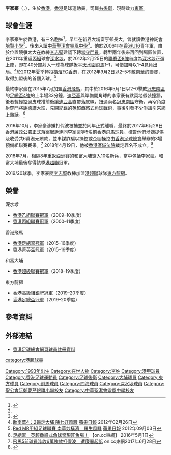{{Infobox football biography
| name        = 李家豪 <br> Lee Ka Ho
| image       = Lee Ka Ho.jpg
| image_size  = 
| fullname    = 李家豪 
| nickname    = 
| birth_date  = {{Birth date and age|1993|4|26|}}
| birth_place = {{BHKG}}
| height      = {{height|m=1.75}}
| position    = [[右後衛|右後衛]]、[[左後衛|左後衛]]
| currentclub = [[東區體育會|東區]]
| clubnumber  = 26
| youthyears = 2008–2011
| youthclubs = [[深水埗體育會足球隊|深水埗]]
| years1 = 2009–2012
| clubs1 = [[深水埗體育會足球隊|深水埗]]
| caps1  = 16
| goals1 = 3
| years2 = 2012–2015
| clubs2 = [[駿其足球會|橫濱FC（香港）]]
| caps2  = 30
| goals2 = 1
| years3 = 2015–2016
| clubs3 = [[香港飛馬足球會|香港飛馬]]
| caps3  = 12
| goals3 = 0
| years4 = 2018–2019
| clubs4 = [[大埔足球會|和富大埔]]
| caps4  = 17
| goals4 = 1
| years5 = 2019–2020
| clubs5 = [[東方足球隊|東方龍獅]]
| caps5  = 4
| goals5 = 0
| years6 = 2020–
| clubs6 = [[東區體育會|東區]]
| caps6  = 1
| goals6 = 0
| nationalyears1 = 2015–2016
| nationalteam1  = [[香港奧運足球代表隊|香港U23]]
| nationalcaps1  = 2
| nationalgoals1 = 0
| nationalyears2 = 2011–
| nationalteam2  = [[香港足球代表隊|香港]]
| nationalcaps2  = 0
| nationalgoals2 = 0
| pcupdate = 22 December 2020
| ntupdate = 22 December 2020
}}

'''李家豪'''（{{lang-en|Lee Ka Ho}}，{{bd|1993年|4月26日}}），生於[[香港|香港]]，[[香港|香港]]足球運動員，司職[[右後衛|右後衛]]，現時效力[[東區體育會|東區]]。

==球會生涯==
李家豪生於[[香港|香港]]，有三名胞姊<ref name="【港足日與夜．李家豪】重返起點 找回真我 盼實現兒時承諾">{{cite news | title=【港足日與夜．李家豪】重返起點 找回真我 盼實現兒時承諾 | url=https://www.hk01.com/%E5%8D%B3%E6%99%82%E9%AB%94%E8%82%B2/320210/%E6%B8%AF%E8%B6%B3%E6%97%A5%E8%88%87%E5%A4%9C-%E6%9D%8E%E5%AE%B6%E8%B1%AA-%E9%87%8D%E8%BF%94%E8%B5%B7%E9%BB%9E-%E6%89%BE%E5%9B%9E%E7%9C%9F%E6%88%91-%E7%9B%BC%E5%AF%A6%E7%8F%BE%E5%85%92%E6%99%82%E6%89%BF%E8%AB%BE | page= | publisher=香港01 | date=2019-04-21 | accessdate=2020-08-28 | quote= | archive-date=2021-04-22 | archive-url=https://web.archive.org/web/20210422075604/https://www.hk01.com/%E5%8D%B3%E6%99%82%E9%AB%94%E8%82%B2/320210/%E6%B8%AF%E8%B6%B3%E6%97%A5%E8%88%87%E5%A4%9C-%E6%9D%8E%E5%AE%B6%E8%B1%AA-%E9%87%8D%E8%BF%94%E8%B5%B7%E9%BB%9E-%E6%89%BE%E5%9B%9E%E7%9C%9F%E6%88%91-%E7%9B%BC%E5%AF%A6%E7%8F%BE%E5%85%92%E6%99%82%E6%89%BF%E8%AB%BE | dead-url=no }}</ref>。早年在[[新界|新界]][[大埔區|大埔]][[富亨邨|富亨邨]]長大，曾就讀[[香港神託會培賢小學|香港神託會培賢小學]]<ref name="【港足日與夜．李家豪】重返起點 找回真我 盼實現兒時承諾" />。後來入讀[[中華聖潔會靈風中學|中華聖潔會靈風中學]]<ref>{{cite web |url=https://www.lsc.edu.hk/2012/02/25/the-old-boys-li-jiahao-group-a-game-for-the-first-time-armored/ |title=舊生李家豪甲組比賽首度披甲 |last= |first= |date=2012-02-25 |website= |publisher=中華聖潔會靈風中學 |access-date=2020-08-27 |quote= |archive-date=2016-10-03 |archive-url=https://web.archive.org/web/20161003071235/http://www.lsc.edu.hk/2012/02/25/the-old-boys-li-jiahao-group-a-game-for-the-first-time-armored/ |dead-url=no }}</ref>。他於2006年在[[香港17歲以下足球代表隊|香港U16]]青年軍，由於位置競爭太大在教練[[李志堅_(教練)|李志堅]]建議下轉當[[守門員_(足球)|守門員]]，轉型兩年後來再回到場區位置，在2011年重返[[香港丙組足球聯賽|丙組]]球會[[深水埗體育會足球隊|深水埗]]，於2012年2月25日的[[香港聯賽盃|聯賽盃8強]]首度為[[深水埗體育會足球隊|深水埗]]正選上陣，即在40分鐘射入一球為球隊扳平[[天水圍飛馬|天水圍飛馬]]1–1，可惜加時以1–4見負出局。<ref>[http://hk.apple.nextmedia.com/sports/art/20120226/16103896 助南華4：2踢走大埔 陳七好風騷] {{Wayback|url=http://hk.apple.nextmedia.com/sports/art/20120226/16103896 |date=20170329173020 }} [[蘋果日報|蘋果日報]] 2012年02月26日</ref>於2012年夏季轉投[[橫濱FC香港|橫濱FC香港]]，在2012年9月2日以2–5不敵[[南華足球隊|南華]]的聯賽，取得加盟後的首個入球。<ref>[http://hk.apple.nextmedia.com/sports/art/20120903/18006701 Red MR甲組足球聯賽 南華炒橫濱　羅生風騷] {{Wayback|url=http://hk.apple.nextmedia.com/sports/art/20120903/18006701 |date=20170114121247 }} [[蘋果日報|蘋果日報]] 2012年09月03日</ref>

最終李家豪在2015年7月加盟[[香港飛馬足球會|香港飛馬]]，其中於2016年5月1日以2–0擊敗[[冠忠南區|冠忠南區]]的[[香港足總盃|足總盃4強]]的上半場33分鐘，[[迪亞高·馬田斯|迪亞高]]與準備開角球的李家豪有默契地假裝撞牆，後者輕輕掂過皮球推前後讓[[迪亞高·馬田斯|迪亞高]]直帶落底線，扭過兩名[[冠忠南區|冠忠南區]]守衛，再窄角度射穿門將[[謝德謙|謝德謙]]大細，先開紀錄的[[英超|英超]]蠱惑式角球戰術，事後引發不少爭議引來網上熱話。<ref>[http://hk.on.cc/hk/bkn/cnt/sport/20160501/bkn-20160501230156178-0501_00882_001.html?eventid=4028828d4d9a0d6f014dc43e82ec5983&eventsection=hk_sport 足總盃　英超蠱惑式角球驚現旺角場！] {{Wayback|url=http://hk.on.cc/hk/bkn/cnt/sport/20160501/bkn-20160501230156178-0501_00882_001.html?eventid=4028828d4d9a0d6f014dc43e82ec5983&eventsection=hk_sport |date=20160828190258 }} 【on.cc東網】 2016年5月1日</ref>

2016年10月，李家豪涉嫌打假波被捕並於同年正式離職，最終於2017年6月28日[[香港廉政公署|香港廉政公署]]正式落案起訴連同李家豪等5名前[[香港飛馬足球會|香港飛馬]]球員，控告他們涉嫌提供及收受共6萬港元賄款，並串謀詐騙以操控或企圖操控由[[香港足球總會|香港足球總會]]舉辦的3場預備組聯賽賽果。<ref>[http://hk.on.cc/hk/bkn/cnt/news/20170628/bkn-20170628153635268-0628_00822_001.html 飛馬5前球員涉收6萬賄款打假波　遭廉署起訴] {{Wayback|url=http://hk.on.cc/hk/bkn/cnt/news/20170628/bkn-20170628153635268-0628_00822_001.html |date=20180701193824 }} on.cc東網2017年6月28日</ref> 2018年4月19日，他被[[香港區域法院|香港區域法院]]裁定罪名不成立。<ref>{{cite web|title=飛馬假波案 四球員脫罪 足球先生李威廉 早前認罪今判刑|url=https://hk.news.appledaily.com/local/realtime/article/20180420/58093518|publisher=蘋果日報|accessdate=2018-04-20|date=2018-04-20|archive-date=2018-04-20|archive-url=https://web.archive.org/web/20180420074038/https://hk.news.appledaily.com/local/realtime/article/20180420/58093518|dead-url=no}}</ref>

2018年7月，相隔8年重返亞洲賽的和富大埔簽入10名新兵，當中包括李家豪。和富大埔最後奪得該季[[港超聯|港超聯]]冠軍。

2019/20球季，李家豪隨[[李志堅|李志堅]]教練加盟[[港超聯|港超聯]]球隊[[東方體育會|東方龍獅]]。

==榮譽==
;深水埗
* [[香港丙組足球聯賽|香港乙組聯賽冠軍]]（2009–10季度）
* [[香港乙組足球聯賽|香港丙組聯賽冠軍]]（2000–11季度）
;香港飛馬
* [[香港足總盃|香港足總盃冠軍]]（2015–16季度）
* [[2015–16年香港菁英盃|香港菁英盃冠軍]]（2015–16季度）
;和富大埔
* [[香港超級足球聯賽|香港超級聯賽冠軍]]（2018–19季度）
;東方龍獅
* [[香港高級組銀牌|香港高級組銀牌冠軍]]（2019–20季度）
* [[香港足總盃|香港足總盃冠軍]]（2019–20季度）

==參考資料==
{{Reflist}}

==外部連結==
*[https://www.hkfa.com/ch/club/141/detail?player=8420#gotab 香港足球總會網頁球員註冊資料] {{Wayback|url=https://www.hkfa.com/ch/club/141/detail?player=8420#gotab |date=20190820124301 }}

{{東方球員名單}}

{{DEFAULTSORT:Lee Ka Ho}}
[[Category:1993年出生|Category:1993年出生]]
[[Category:在世人物|Category:在世人物]]
[[Category:李姓|Category:李姓]] 
[[Category:港甲球員|Category:港甲球員]]
[[category:港超球員|category:港超球員]]
[[Category:香港足球運動員|Category:香港足球運動員]]
[[Category:足球後衛|Category:足球後衛]]
[[Category:大埔球員|Category:大埔球員]]
[[Category:東方球員|Category:東方球員]]
[[Category:飛馬球員|Category:飛馬球員]]
[[Category:四海球員|Category:四海球員]]
[[Category:深水埗球員|Category:深水埗球員]]
[[Category:聖公會阮鄭夢芹銀禧小學校友|Category:聖公會阮鄭夢芹銀禧小學校友]]
[[Category:中華聖潔會靈風中學校友|Category:中華聖潔會靈風中學校友]]